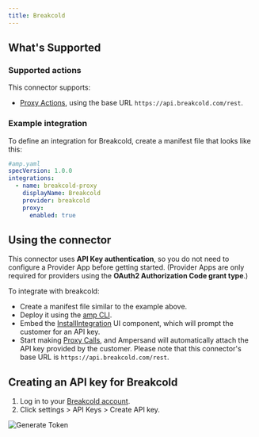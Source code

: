 ```yaml
---
title: Breakcold
---
```

## What's Supported

### Supported actions

This connector supports:
- [Proxy Actions](/proxy-actions), using the base URL `https://api.breakcold.com/rest`.

### Example integration

To define an integration for Breakcold, create a manifest file that looks like this:

```YAML
#amp.yaml
specVersion: 1.0.0
integrations: 
  - name: breakcold-proxy
    displayName: Breakcold
    provider: breakcold
    proxy:
      enabled: true
```

## Using the connector

This connector uses **API Key authentication**, so you do not need to configure a Provider App before getting started. (Provider Apps are only required for providers using the **OAuth2 Authorization Code grant type**.)

To integrate with breakcold:
- Create a manifest file similar to the example above.
- Deploy it using the [amp CLI](/cli/overview).
- Embed the [InstallIntegration](/embeddable-ui-components#install-integration) UI component, which will prompt the customer for an API key.
- Start making [Proxy Calls](/proxy-actions), and Ampersand will automatically attach the API key provided by the customer. Please note that this connector's base URL is `https://api.breakcold.com/rest`.

## Creating an API key for Breakcold

1. Log in to your [Breakcold account](https://app.breakcold.com/signin). 
2. Click settings > API Keys > Create API key.

![Generate Token](/images/provider-guides/breakcold.gif)
